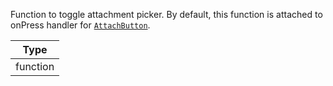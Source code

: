 Function to toggle attachment picker. By default, this function is attached to onPress handler for [`AttachButton`](../../../core-components/channel.mdx#attachbutton).

| Type     |
| -------- |
| function |
